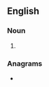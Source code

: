 ==English==

===Noun===
{{head|en|noun form}}

# {{plural of|en|hewer}}

===Anagrams===
* {{anagrams|en|a=eehrsw|rehews|shewer|where's|wheres}}